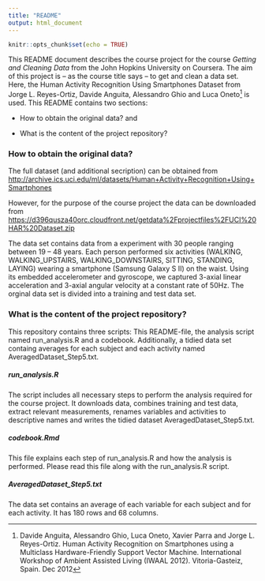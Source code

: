 ```yaml
---
title: "README"
output: html_document
---
```


```r
knitr::opts_chunk$set(echo = TRUE)
```

This README document describes the course project for the course *Getting and Cleaning Data* from the John Hopkins University on Coursera. The aim of this project is -- as the course title says -- to get and clean a data set. Here, the Human Activity Recognition Using Smartphones Dataset from Jorge L. Reyes-Ortiz, Davide Anguita, Alessandro Ghio and Luca Oneto[^1] is used. 
This README contains two sections: 

* How to obtain the original data? and 

* What is the content of the project repository?

### How to obtain the original data?
The full dataset (and additional secription) can be obtained from <http://archive.ics.uci.edu/ml/datasets/Human+Activity+Recognition+Using+Smartphones>

However, for the purpose of the course project the data can be downloaded from <https://d396qusza40orc.cloudfront.net/getdata%2Fprojectfiles%2FUCI%20HAR%20Dataset.zip>

The data set contains data from a experiment with 30 people ranging between 19 -- 48 years. Each person performed six activities (WALKING, WALKING_UPSTAIRS, WALKING_DOWNSTAIRS, SITTING, STANDING, LAYING) wearing a smartphone (Samsung Galaxy S II) on the waist. Using its embedded accelerometer and gyroscope, we captured 3-axial linear acceleration and 3-axial angular velocity at a constant rate of 50Hz. The orginal data set is divided into a training and test data set. 


### What is the content of the project repository?
This repository contains three scripts: This README-file, the analysis script named run_analysis.R and a codebook. Additionally, a tidied data set containg averages for each subject and each activity named AveragedDataset_Step5.txt.

##### run_analysis.R
The script includes all necessary steps to perform the analysis required for the course project. It downloads data, combines training and test data, extract relevant measurements, renames variables and activities to descriptive names and writes the tidied dataset AveragedDataset_Step5.txt.

##### codebook.Rmd
This file explains each step of run_analysis.R and how the analysis is performed. Please read this file along with the run_analysis.R script.

##### AveragedDataset_Step5.txt
The data set contains an average of each variable for each subject and for each activity. It has 
180 rows and 68 columns. 


[^1]: Davide Anguita, Alessandro Ghio, Luca Oneto, Xavier Parra and Jorge L. Reyes-Ortiz. Human Activity Recognition on Smartphones using a Multiclass Hardware-Friendly Support Vector Machine. International Workshop of Ambient Assisted Living (IWAAL 2012). Vitoria-Gasteiz, Spain. Dec 2012

